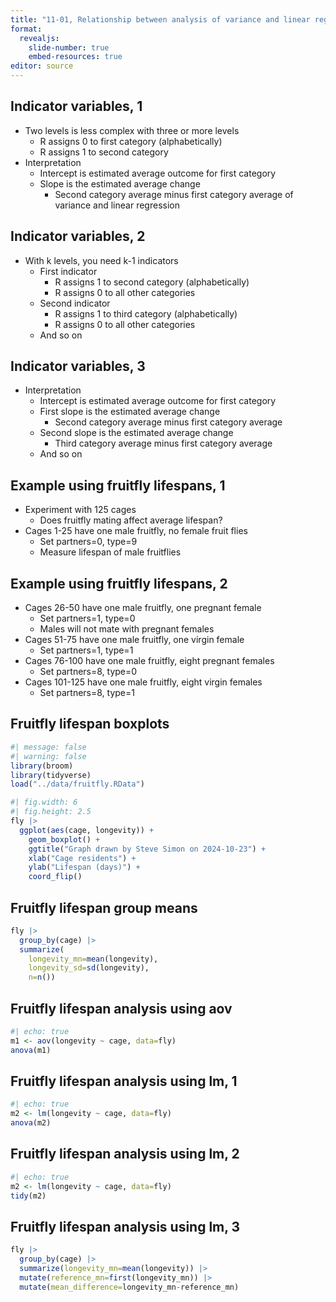 ```yaml
---
title: "11-01, Relationship between analysis of variance and linear regression"
format: 
  revealjs:
    slide-number: true
    embed-resources: true
editor: source
---
```


## Indicator variables, 1

-  Two levels is less complex with three or more levels
   -   R assigns 0 to first category (alphabetically)
   -   R assigns 1 to second category
-  Interpretation
   -   Intercept is estimated average outcome for first category
   -   Slope is the estimated average change
       -   Second category average minus first category average
   of variance and linear regression

## Indicator variables, 2

-  With k levels, you need k-1 indicators
   -   First indicator
        -   R assigns 1 to second category (alphabetically)
        -   R assigns 0 to all other categories
   -   Second indicator
        -   R assigns 1 to third category (alphabetically)
        -   R assigns 0 to all other categories
   -   And so on

## Indicator variables, 3

-  Interpretation
   -   Intercept is estimated average outcome for first category
   -   First slope is the estimated average change
       -   Second category average minus first category average
   -   Second slope is the estimated average change
       -   Third category average minus first category average
   -   And so on

## Example using fruitfly lifespans, 1

-   Experiment with 125 cages
    -   Does fruitfly mating affect average lifespan?
-   Cages 1-25 have one male fruitfly, no female fruit flies
    -   Set partners=0, type=9
    -   Measure lifespan of male fruitflies

## Example using fruitfly lifespans, 2

-   Cages 26-50 have one male fruitfly, one pregnant female
    -   Set partners=1, type=0
    -   Males will not mate with pregnant females
-   Cages 51-75 have one male fruitfly, one virgin female
    -   Set partners=1, type=1
-   Cages 76-100 have one male fruitfly, eight pregnant females
    -   Set partners=8, type=0
-   Cages 101-125 have one male fruitfly, eight virgin females
    -   Set partners=8, type=1

## Fruitfly lifespan boxplots

```r
#| message: false
#| warning: false
library(broom)
library(tidyverse)
load("../data/fruitfly.RData")
```

```r
#| fig.width: 6
#| fig.height: 2.5
fly |>
  ggplot(aes(cage, longevity)) +
    geom_boxplot() +
    ggtitle("Graph drawn by Steve Simon on 2024-10-23") +
    xlab("Cage residents") +
    ylab("Lifespan (days)") +
    coord_flip()
```

## Fruitfly lifespan group means

```r
fly |>
  group_by(cage) |>
  summarize(
    longevity_mn=mean(longevity),
    longevity_sd=sd(longevity),
    n=n())
```

## Fruitfly lifespan analysis using aov

```r
#| echo: true
m1 <- aov(longevity ~ cage, data=fly)
anova(m1)
```

## Fruitfly lifespan analysis using lm, 1

```r
#| echo: true
m2 <- lm(longevity ~ cage, data=fly)
anova(m2)
```


## Fruitfly lifespan analysis using lm, 2

```r
#| echo: true
m2 <- lm(longevity ~ cage, data=fly)
tidy(m2)
```

## Fruitfly lifespan analysis using lm, 3

```r
fly |>
  group_by(cage) |>
  summarize(longevity_mn=mean(longevity)) |>
  mutate(reference_mn=first(longevity_mn)) |>
  mutate(mean_difference=longevity_mn-reference_mn)
```

